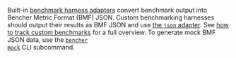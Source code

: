 Built-in [benchmark harness adapters][adapters] convert benchmark output into Bencher Metric Format (BMF) JSON.
Custom benchmarking harnesses should output their results as BMF JSON
and use [the `json` adapter][json adapter].
See [how to track custom benchmarks][custom benchmarks] for a full overview.
To generate mock BMF JSON data, use the <code><a href="/docs/reference/bencher-metric-format/#bencher-mock">bencher mock</a></code> CLI subcommand.

[adapters]: /docs/explanation/adapters/
[json adapter]: /docs/explanation/adapters/#-json
[custom benchmarks]: /docs/how-to/track-custom-benchmarks/
